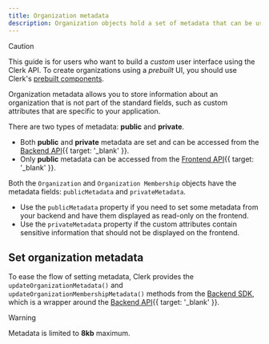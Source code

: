 ```yaml
---
title: Organization metadata
description: Organization objects hold a set of metadata that can be used internally to store arbitrary information.
---
```


> [!CAUTION]
> This guide is for users who want to build a _custom_ user interface using the Clerk API. To create organizations using a _prebuilt_ UI, you should use Clerk's [prebuilt components](/docs/components/overview).

Organization metadata allows you to store information about an organization that is not part of the standard fields, such as custom attributes that are specific to your application.

There are two types of metadata: **public** and **private**.

- Both **public** and **private** metadata are set and can be accessed from the [Backend API](/docs/reference/backend-api){{ target: '_blank' }}.
- Only **public** metadata can be accessed from the [Frontend API](/docs/reference/frontend-api/){{ target: '_blank' }}.

Both the `Organization` and `Organization Membership` objects have the metadata fields: `publicMetadata` and `privateMetadata`.

- Use the `publicMetadata` property if you need to set some metadata from your backend and have them displayed as read-only on the frontend.
- Use the `privateMetadata` property if the custom attributes contain sensitive information that should not be displayed on the frontend.

## Set organization metadata

To ease the flow of setting metadata, Clerk provides the `updateOrganizationMetadata()` and `updateOrganizationMembershipMetadata()` methods from the [Backend SDK](/docs/references/backend/overview), which is a wrapper around the [Backend API](/docs/reference/backend-api){{ target: '_blank' }}.

> [!WARNING]
> Metadata is limited to **8kb** maximum.
